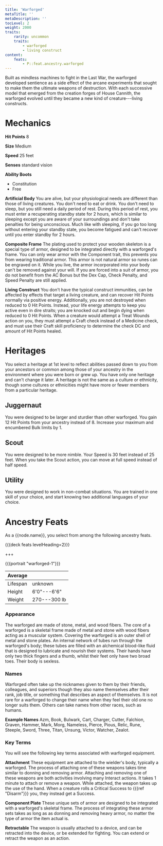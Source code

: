 ```yaml
---
title: 'Warforged'
metaTitle: ''
metaDescription: ''
tocLevel: 2
weight: 2000
traits:
    rarity: uncommon
    traits:
        - warforged
        - living construct
content:
    feats:
        - P::feat.ancestry.warforged
---
```


Built as mindless machines to fight in the Last War, the warforged developed sentience as a side effect of the arcane experiments that sought to make them the ultimate weapons of destruction. With each successive model that emerged from the creation forges of House Cannith, the warforged evolved until they became a new kind of creature---living constructs.

# Mechanics

**Hit Points** 8

**Size** Medium

**Speed** 25 feet

**Senses** standard vision

**Ability Boots**

-   Constitution
-   Free

**Artificial Body** You are alive, but your physiological needs are different than those of living creatures. You don't need to eat or drink. You don't need to sleep, but you still need a daily period of rest. During this period of rest, you must enter a recuperating standby state for 2 hours, which is similar to sleeping except you are aware of your surroundings and don't take penalties for being unconscious. Much like with sleeping, if you go too long without entering your standby state, you become fatigued and can't recover until you enter standby for 2 hours.

**Composite Frame** The plating used to protect your wooden skeleton is a special type of armor, designed to be integrated directly with a warforged's frame. You can only wear armor with the Component trait, this prevents you from wearing traditional armor. This armor is not natural armor so runes can be engraved on it. While you live, the armor incorporated into your body can't be removed against your will. If you are forced into a suit of armor, you do not benefit from the AC Bonus but the Dex Cap, Check Penalty, and Speed Penalty are still applied.

**Living Construct** You don't have the typical construct immunities, can be affected by effects that target a living creature, and can recover Hit Points normally via positive energy. Additionally, you are not destroyed when reduced to 0 Hit Points. Instead, your life energy attempts to keep you active even in dire straits; you are knocked out and begin dying when reduced to 0 Hit Points. When a creature would attempt a Treat Wounds action on you, they must attempt a Craft check instead of a Medicine check, and must use their Craft skill proficiency to determine the check DC and amount of Hit Points healed.

# Heritages

You select a heritage at 1st level to reflect abilities passed down to you from your ancestors or common among those of your ancestry in the environment where you were born or grew up. You have only one heritage and can't change it later. A heritage is not the same as a culture or ethnicity, though some cultures or ethnicities might have more or fewer members from a particular heritage.

## Juggernaut

You were designed to be larger and sturdier than other warforged. You gain 12 Hit Points from your ancestry instead of 8. Increase your maximum and encumbered Bulk limits by 1.

## Scout

You were designed to be more nimble. Your Speed is 30 feet instead of 25 feet. When you take the Scout action, you can move at full speed instead of half speed.

## Utility

You were designed to work in non-combat situations. You are trained in one skill of your choice, and start knowing two additional languages of your choice.

# Ancestry Feats

As a {{node.name}}, you select from among the following ancestry feats.

{{{deck feats levelHeading=2}}}

+++

{{{portrait "warforged-1"}}}

| Average  |              |
| -------- | ------------ |
| Lifespan | unknown      |
| Height   | 6'0"---6'6"  |
| Weight   | 270---300 lb |

### Appearance

The warforged are made of stone, metal, and wood fibers. The core of a warforged is a skeletal frame made of metal and stone with wood fibers acting as a muscular system. Covering the warforged is an outer shell of metal and stone plates. An internal network of tubes run through the warforged's body; these tubes are filled with an alchemical blood-like fluid that is designed to lubricate and nourish their systems. Their hands have only two thick fingers and a thumb, whilst their feet only have two broad toes. Their body is sexless.

### Names

Warforged often take up the nicknames given to them by their friends, colleagues, and superiors though they also name themselves after their rank, job title, or something that describes an aspect of themselves. It is not rare for a warforged to change their name when they feel their old one no longer suits them. Others can take names from other races, such as humans.

**Example Names** Azm, Book, Bulwark, Cart, Charger, Cutter, Falchion, Graven, Hammer, Mark, Morg, Nameless, Pierce, Pious, Relic, Rune, Steeple, Sword, Three, Titan, Unsung, Victor, Watcher, Zealot.

### Key Terms

You will see the following key terms associated with warforged equipment.

**Attachment** These equipment are attached to the wielder's body, typically a warforged. The process of attaching one of these weapons takes time similar to donning and removing armor. Attaching and removing one of these weapons are both activities involving many Interact actions. It takes 1 minute to attach or remove a weapon. While attached, the weapon takes up the use of the hand. When a creature rolls a Critical Success to {{{ref "Disarm"}}} you, they instead get a Success.

**Component Plate** These unique sets of armor are designed to be integrated with a warforged's skeletal frame. The process of integrating these armor sets takes as long as as donning and removing heavy armor, no matter the type of armor the item actual is.

**Retractable** The weapon is usually attached to a device, and can be retracted into the device, or be extended for fighting. You can extend or retract the weapon as an action.
